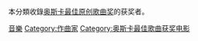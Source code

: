 本分類收錄[[奥斯卡最佳原创歌曲奖|奥斯卡最佳原创歌曲奖]]的获奖者。

[[Category:奧斯卡金像獎得主|音樂]]
[[Category:作曲家|Category:作曲家]]
[[Category:奥斯卡最佳歌曲获奖电影|Category:奥斯卡最佳歌曲获奖电影]]